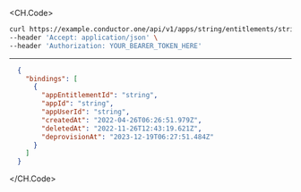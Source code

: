 
<CH.Code>
```bash Example Request
curl https://example.conductor.one/api/v1/apps/string/entitlements/string/users/string/grants \
--header 'Accept: application/json' \
--header 'Authorization: YOUR_BEARER_TOKEN_HERE'
```
---

```json Example Response
  {
    "bindings": [
      {
        "appEntitlementId": "string",
        "appId": "string",
        "appUserId": "string",
        "createdAt": "2022-04-26T06:26:51.979Z",
        "deletedAt": "2022-11-26T12:43:19.621Z",
        "deprovisionAt": "2023-12-19T06:27:51.484Z"
      }
    ]
  }
```
</CH.Code>
